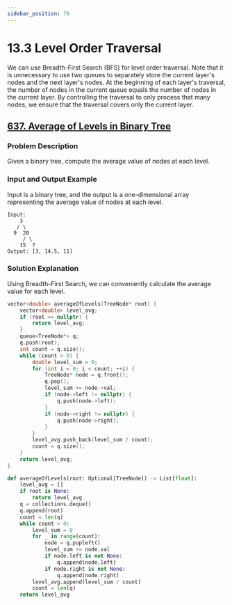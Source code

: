 ```yaml
---
sidebar_position: 70
---
```


# 13.3 Level Order Traversal

We can use Breadth-First Search (BFS) for level order traversal. Note that it is unnecessary to use two queues to separately store the current layer's nodes and the next layer's nodes. At the beginning of each layer's traversal, the number of nodes in the current queue equals the number of nodes in the current layer. By controlling the traversal to only process that many nodes, we ensure that the traversal covers only the current layer.

## [637. Average of Levels in Binary Tree](https://leetcode.com/problems/average-of-levels-in-binary-tree/)

### Problem Description

Given a binary tree, compute the average value of nodes at each level.

### Input and Output Example

Input is a binary tree, and the output is a one-dimensional array representing the average value of nodes at each level.

```
Input:
    3
   / \
  9  20
     / \
    15  7
Output: [3, 14.5, 11]
```

### Solution Explanation

Using Breadth-First Search, we can conveniently calculate the average value for each level.

<Tabs>
<TabItem value="cpp" label="C++">

```cpp
vector<double> averageOfLevels(TreeNode* root) {
    vector<double> level_avg;
    if (root == nullptr) {
        return level_avg;
    }
    queue<TreeNode*> q;
    q.push(root);
    int count = q.size();
    while (count > 0) {
        double level_sum = 0;
        for (int i = 0; i < count; ++i) {
            TreeNode* node = q.front();
            q.pop();
            level_sum += node->val;
            if (node->left != nullptr) {
                q.push(node->left);
            }
            if (node->right != nullptr) {
                q.push(node->right);
            }
        }
        level_avg.push_back(level_sum / count);
        count = q.size();
    }
    return level_avg;
}
```

</TabItem>
<TabItem value="py" label="Python">

```py
def averageOfLevels(root: Optional[TreeNode]) -> List[float]:
    level_avg = []
    if root is None:
        return level_avg
    q = collections.deque()
    q.append(root)
    count = len(q)
    while count > 0:
        level_sum = 0
        for _ in range(count):
            node = q.popleft()
            level_sum += node.val
            if node.left is not None:
                q.append(node.left)
            if node.right is not None:
                q.append(node.right)
        level_avg.append(level_sum / count)
        count = len(q)
    return level_avg
```

</TabItem>

</Tabs>